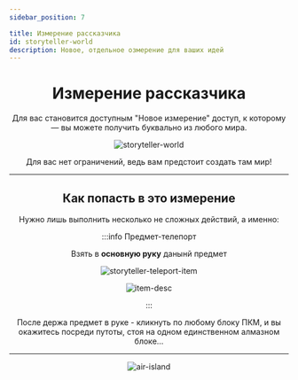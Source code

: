 ```yaml
---
sidebar_position: 7

title: Измерение рассказчика
id: storyteller-world
description: Новое, отдельное озмерение для ваших идей
---
```



<div align="center">

# Измерение рассказчика

Для вас становится доступным "Новое измерение" доступ, к которому — вы можете получить буквально из любого мира.

![storyteller-world](@site/static/img/doc/world.png "Халва мир")

Для вас нет ограничений, ведь вам предстоит создать там мир!

---

## Как попасть в это измерение

Нужно лишь выполнить несколько не сложных действий, а именно:

:::info Предмет-телепорт

Взять в **основную руку** данынй предмет
<div>
<div className="img-txt-cont">

![storyteller-teleport-item](@site/static/img/doc/st-item-teleporter.png)

<div>
<div style={{scale:"125%"}}>

![item-desc](@site/static/img/doc/st-item-teleporter-desc.png)

</div>
</div>
</div>
</div>
:::

После держа предмет в руке - кликнуть по любому блоку ПКМ, и вы окажитесь посреди путоты, стоя на одном единственном алмазном блоке...

---

![air-island](@site/static/img/doc/air-island.png "Где-то в пустоте, процветает жизнь")

</div>